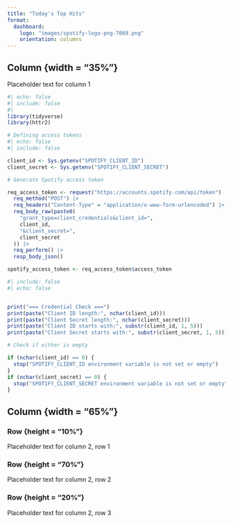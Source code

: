 ```yaml
---
title: "Today's Top Hits"
format:
  dashboard:
    logo: "images/spotify-logo-png-7069.png"
    orientation: columns
---
```


## Column {width = "35%"}

Placeholder text for column 1

```r

#| echo: false
#| include: false
#| 
library(tidyverse)
library(httr2)

```

```r
# Defining access tokens
#| echo: false
#| include: false

client_id <- Sys.getenv("SPOTIFY_CLIENT_ID")
client_secret <- Sys.getenv("SPOTIFY_CLIENT_SECRET")

# Generate Spotify access token

req_access_token <- request("https://accounts.spotify.com/api/token") |>
  req_method("POST") |>
  req_headers("Content-Type" = "application/x-www-form-urlencoded") |>
  req_body_raw(paste0(
    "grant_type=client_credentials&client_id=",
    client_id,
    "&client_secret=",
    client_secret
  )) |>
  req_perform() |>
  resp_body_json()

spotify_access_token <- req_access_token$access_token

```

```r
#| include: false
#| echo: false


print("=== Credential Check ===")
print(paste("Client ID length:", nchar(client_id)))
print(paste("Client Secret length:", nchar(client_secret)))
print(paste("Client ID starts with:", substr(client_id, 1, 5)))
print(paste("Client Secret starts with:", substr(client_secret, 1, 5)))

# Check if either is empty

if (nchar(client_id) == 0) {
  stop("SPOTIFY_CLIENT_ID environment variable is not set or empty")
}
if (nchar(client_secret) == 0) {
  stop("SPOTIFY_CLIENT_SECRET environment variable is not set or empty")
}

```

## Column {width = "65%"}

### Row {height = "10%"}

Placeholder text for column 2, row 1

### Row {height = "70%"}

Placeholder text for column 2, row 2

### Row {height = "20%"}

Placeholder text for column 2, row 3
